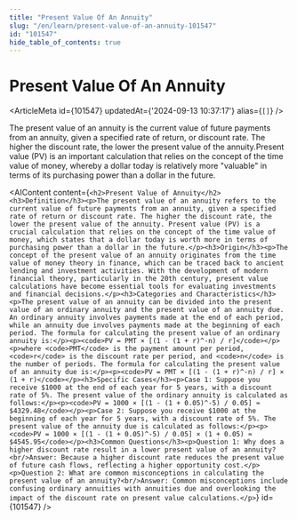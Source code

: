 ```yaml
---
title: "Present Value Of An Annuity"
slug: "/en/learn/present-value-of-an-annuity-101547"
id: "101547"
hide_table_of_contents: true
---
```



# Present Value Of An Annuity

<ArticleMeta id={101547} updatedAt={'2024-09-13 10:37:17'} alias={`[]`} />
<div className='border-solid border-b border-t-0 my-4 border-[var(--ifm-color-gray-300)]' />

The present value of an annuity is the current value of future payments from an annuity, given a specified rate of return, or discount rate. The higher the discount rate, the lower the present value of the annuity.Present value (PV) is an important calculation that relies on the concept of the time value of money, whereby a dollar today is relatively more "valuable" in terms of its purchasing power than a dollar in the future.

<AIContent content={`<h2>Present Value of Annuity</h2><h3>Definition</h3><p>The present value of an annuity refers to the current value of future payments from an annuity, given a specified rate of return or discount rate. The higher the discount rate, the lower the present value of the annuity. Present value (PV) is a crucial calculation that relies on the concept of the time value of money, which states that a dollar today is worth more in terms of purchasing power than a dollar in the future.</p><h3>Origin</h3><p>The concept of the present value of an annuity originates from the time value of money theory in finance, which can be traced back to ancient lending and investment activities. With the development of modern financial theory, particularly in the 20th century, present value calculations have become essential tools for evaluating investments and financial decisions.</p><h3>Categories and Characteristics</h3><p>The present value of an annuity can be divided into the present value of an ordinary annuity and the present value of an annuity due. An ordinary annuity involves payments made at the end of each period, while an annuity due involves payments made at the beginning of each period. The formula for calculating the present value of an ordinary annuity is:</p><p><code>PV = PMT × [(1 - (1 + r)^-n) / r]</code></p><p>where <code>PMT</code> is the payment amount per period, <code>r</code> is the discount rate per period, and <code>n</code> is the number of periods. The formula for calculating the present value of an annuity due is:</p><p><code>PV = PMT × [(1 - (1 + r)^-n) / r] × (1 + r)</code></p><h3>Specific Cases</h3><p>Case 1: Suppose you receive $1000 at the end of each year for 5 years, with a discount rate of 5%. The present value of the ordinary annuity is calculated as follows:</p><p><code>PV = 1000 × [(1 - (1 + 0.05)^-5) / 0.05] ≈ $4329.48</code></p><p>Case 2: Suppose you receive $1000 at the beginning of each year for 5 years, with a discount rate of 5%. The present value of the annuity due is calculated as follows:</p><p><code>PV = 1000 × [(1 - (1 + 0.05)^-5) / 0.05] × (1 + 0.05) ≈ $4545.95</code></p><h3>Common Questions</h3><p>Question 1: Why does a higher discount rate result in a lower present value of an annuity?<br/>Answer: Because a higher discount rate reduces the present value of future cash flows, reflecting a higher opportunity cost.</p><p>Question 2: What are common misconceptions in calculating the present value of an annuity?<br/>Answer: Common misconceptions include confusing ordinary annuities with annuities due and overlooking the impact of the discount rate on present value calculations.</p>`} id={101547} />

